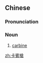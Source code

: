 {{also|卡宾枪}}
==Chinese==
{{zh-forms|s=卡宾枪|type=21}}

===Pronunciation===
{{zh-pron
|m=kǎbīnqiāng
|cat=n
}}

===Noun===
{{zh-noun}}

# [[carbine]]

[[zh:卡賓槍]]
